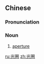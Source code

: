 ==Chinese==
{{zh-forms}}
{{zh-wp}}

===Pronunciation===
{{zh-pron
|m=guāngquān,er=y
|cat=n
}}

===Noun===
{{zh-noun}}

# {{lb|zh|photography}} [[aperture]]

[[ru:光圈]]
[[zh:光圈]]